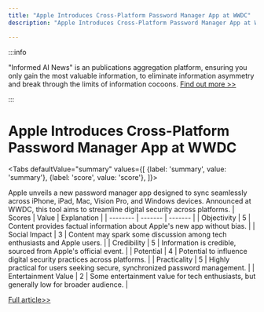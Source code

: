 ```yaml
---
title: "Apple Introduces Cross-Platform Password Manager App at WWDC"
description: "Apple Introduces Cross-Platform Password Manager App at WWDC"

---
```



:::info

"Informed AI News" is an publications aggregation platform, ensuring you only gain the most valuable information, to eliminate information asymmetry and break through the limits of information cocoons.  [Find out more >>](/)

:::

# Apple Introduces Cross-Platform Password Manager App at WWDC


<Tabs
	defaultValue="summary"
	values={[
	{label: 'summary', value: 'summary'},
	{label: 'score', value: 'score'},
]}>
<TabItem value="summary">


Apple unveils a new password manager app designed to sync seamlessly across iPhone, iPad, Mac, Vision Pro, and Windows devices. Announced at WWDC, this tool aims to streamline digital security across platforms.
</TabItem>
<TabItem value="score">
	| Scores     | Value   | Explanation |
	| -------- | ------- | ------- |
	| Objectivity  | 5    | Content provides factual information about Apple's new app without bias.    |
	| Social Impact | 3     | Content may spark some discussion among tech enthusiasts and Apple users.    |
	| Credibility    | 5    | Information is credible, sourced from Apple's official event.    |
	| Potential    | 4    | Potential to influence digital security practices across platforms.    |
	| Practicality    | 5    | Highly practical for users seeking secure, synchronized password management.    |
	| Entertainment Value    | 2    | Some entertainment value for tech enthusiasts, but generally low for broader audience.    |
</TabItem>
</Tabs>

[Full article>>](https://www.cnet.com/tech/services-and-software/apple-new-password-manager-app-will-sync-across-devices-and-platforms/#ftag=CAD590a51e)

